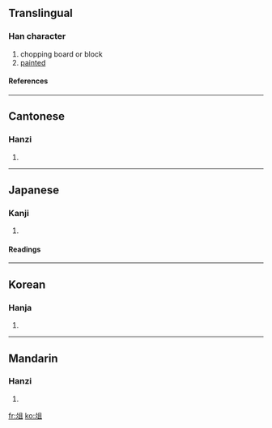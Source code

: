 {{see|爼}}

==Translingual==
===Han character===
{{Han char|rad=人|as=07|sn=9|four=8781<sub>0</sub>|canj=人人月一 (OOBM)}}
# chopping board or block
# [[painted]]
====References====
{{Han ref|kx=0104.210|dkj=00679|dj=0221.050|hdz=10156.040|uh=4FCE|ud=20430|bh=AB5B|bd=43867}}
----
==Cantonese==
===Hanzi===
{{yue-hanzi|jyut=|y=jo2}}
# {{defn|Cantonese}}
----
==Japanese==
===Kanji===
{{ja-kanji|grade=|rs=人07}}
# {{defn|Japanese}} 
====Readings====
{{ja-readings|on=[[しょ]] (sho), [[そ]] (so)|kun=[[まないた]] (manaita)}}
----
==Korean==
===Hanja===
{{ko-hanja|hangeul=조|rv=jo|mr=cho}}
# {{defn|Korean}}
----
==Mandarin==
===Hanzi===
{{cmn-hanzi|pin=[[zǔ]] (zu3)|wg=tsu<sup>3</sup>}}
# {{defn|Mandarin}}

[[fr:俎]]
[[ko:俎]]